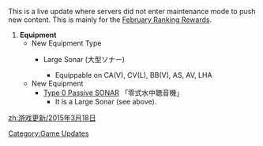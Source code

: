 This is a live update where servers did not enter maintenance mode to push new content. This is mainly for the [[Experience_and_Rank#Monthly_Ranking_Rewards|February Ranking Rewards]].

# '''Equipment'''
#* New Equipment Type
#** {{Sonar}} Large Sonar (大型ソナー)
#*** Equippable on CA(V), CV(L), BB(V), AS, AV, LHA
#* New Equipment
#** [[Type 0 Passive SONAR]] 「零式水中聴音機」
#*** It is a Large Sonar (see above).

[[Category:Game Updates]]
[[zh:游戏更新/2015年3月18日]]
